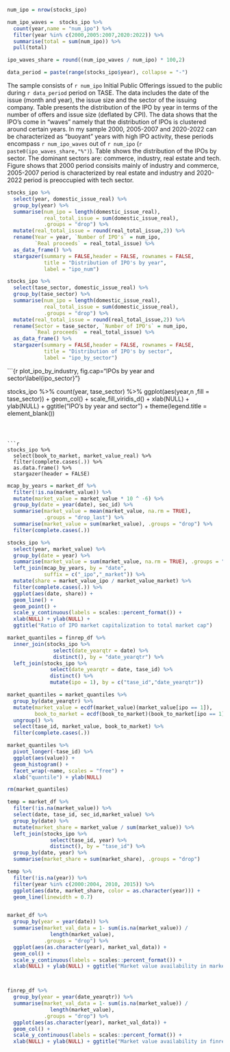 
```r

num_ipo = nrow(stocks_ipo)

num_ipo_waves =  stocks_ipo %>% 
  count(year,name = "num_ipo") %>% 
  filter(year %in% c(2000,2005:2007,2020:2022)) %>% 
  summarise(total = sum(num_ipo)) %>% 
  pull(total)

ipo_waves_share = round((num_ipo_waves / num_ipo) * 100,2)

data_period = paste(range(stocks_ipo$year), collapse = "-")

```


The sample consists of `r num_ipo` Initial Public Offerings issued to the public during `r data_period` period on TASE. The data includes the date of the issue (month and year), the issue size and the sector of the issuing company. Table \ref{ipo_num} presents the distribution of the IPO by year in terms of the number of offers and issue size (deflated by CPI). The data shows that the IPO's come in "waves" namely that the distribution of IPOs is clustered around certain years. In my sample 2000, 2005-2007 and 2020-2022 can be characterized as "buoyant" years with high IPO activity, these periods encompass `r num_ipo_waves` out of `r num_ipo` (`r paste0(ipo_waves_share,"%")`). Table \ref{ipo_by_sector} shows the distribution of the IPOs by sector. The dominant sectors are: commerce, industry, real estate and tech. Figure \ref{ipo_sector} shows that 2000 period consisits mainly of industry and commerce, 2005-2007 period is characterized by real estate and industry and 2020-2022 period is preoccupied with tech sector.




```r

stocks_ipo %>%
  select(year, domestic_issue_real) %>%
  group_by(year) %>%
  summarise(num_ipo = length(domestic_issue_real),
            real_total_issue = sum(domestic_issue_real),
            .groups = "drop") %>%
  mutate(real_total_issue = round(real_total_issue,2)) %>%
  rename(Year = year, `Number of IPO's` = num_ipo,
         `Real proceeds` = real_total_issue) %>%
  as_data_frame() %>%
  stargazer(summary = FALSE,header = FALSE, rownames = FALSE,
            title = "Distribution of IPO's by year",
            label = "ipo_num")

```


```r

stocks_ipo %>%
  select(tase_sector, domestic_issue_real) %>%
  group_by(tase_sector) %>%
  summarise(num_ipo = length(domestic_issue_real),
            real_total_issue = sum(domestic_issue_real),
            .groups = "drop") %>%
  mutate(real_total_issue = round(real_total_issue,2)) %>%
  rename(Sector = tase_sector, `Number of IPO's` = num_ipo,
         `Real proceeds` = real_total_issue) %>%
  as_data_frame() %>%
  stargazer(summary = FALSE,header = FALSE, rownames = FALSE,
            title = "Distribution of IPO's by sector",
            label = "ipo_by_sector")

```


```{r plot_ipo_by_industry, fig.cap="IPOs by year and sector\\label{ipo_sector}"}

stocks_ipo %>%
  count(year, tase_sector) %>%
  ggplot(aes(year,n ,fill = tase_sector)) +
  geom_col() +
  scale_fill_viridis_d() +
  xlab(NULL) + ylab(NULL) + ggtitle("IPO's by year and sector") +
  theme(legend.title = element_blank())

```



```r

stocks_ipo %>% 
  select(book_to_market, market_value_real) %>% 
  filter(complete.cases(.)) %>% 
  as.data.frame() %>% 
  stargazer(header = FALSE) 

```


```r

mcap_by_years = market_df %>%
  filter(!is.na(market_value)) %>%
  mutate(market_value = market_value * 10 ^ -6) %>%
  group_by(date = year(date), sec_id) %>%
  summarise(market_value = mean(market_value, na.rm = TRUE),
            .groups = "drop_last") %>%
  summarise(market_value = sum(market_value), .groups = "drop") %>%
  filter(complete.cases(.))

stocks_ipo %>%
  select(year, market_value) %>%
  group_by(date = year) %>%
  summarise(market_value = sum(market_value, na.rm = TRUE), .groups = "drop") %>%
  left_join(mcap_by_years, by = "date",
            suffix = c("_ipo","_market")) %>%
  mutate(share = market_value_ipo / market_value_market) %>%
  filter(complete.cases(.)) %>% 
  ggplot(aes(date, share)) +
  geom_line() +
  geom_point() +
  scale_y_continuous(labels = scales::percent_format()) +
  xlab(NULL) + ylab(NULL) +
  ggtitle("Ratio of IPO market capitalization to total market cap")


```

```r

market_quantiles = finrep_df %>% 
  inner_join(stocks_ipo %>% 
               select(date_yearqtr = date) %>% 
               distinct(), by = "date_yearqtr") %>% 
  left_join(stocks_ipo %>% 
              select(date_yearqtr = date, tase_id) %>% 
              distinct() %>% 
              mutate(ipo = 1), by = c("tase_id","date_yearqtr"))

market_quantiles = market_quantiles %>% 
  group_by(date_yearqtr) %>% 
  mutate(market_value = ecdf(market_value)(market_value[ipo == 1]),
         book_to_market = ecdf(book_to_market)(book_to_market[ipo == 1])) %>% 
  ungroup() %>% 
  select(tase_id, market_value, book_to_market) %>% 
  filter(complete.cases(.))

market_quantiles %>% 
  pivot_longer(-tase_id) %>% 
  ggplot(aes(value)) + 
  geom_histogram() + 
  facet_wrap(~name, scales = "free") + 
  xlab("quantile") + ylab(NULL)

rm(market_quantiles)  

```


<!-- Data checks -->

```r

temp = market_df %>%
  filter(!is.na(market_value)) %>%
  select(date, tase_id, sec_id,market_value) %>%
  group_by(date) %>%
  mutate(market_share = market_value / sum(market_value)) %>%
  left_join(stocks_ipo %>%
              select(tase_id, year) %>%
              distinct(), by = "tase_id") %>%
  group_by(date, year) %>%
  summarise(market_share = sum(market_share), .groups = "drop")

temp %>%
  filter(!is.na(year)) %>%
  filter(year %in% c(2000:2004, 2010, 2015)) %>%
  ggplot(aes(date, market_share, color = as.character(year))) +
  geom_line(linewidth = 0.7)



```


```r

market_df %>%
  group_by(year = year(date)) %>%
  summarise(market_val_data = 1- sum(is.na(market_value)) /
              length(market_value),
            .groups = "drop") %>%
  ggplot(aes(as.character(year), market_val_data)) +
  geom_col() +
  scale_y_continuous(labels = scales::percent_format()) +
  xlab(NULL) + ylab(NULL) + ggtitle("Market value availability in market df")




```


```r

finrep_df %>%
  group_by(year = year(date_yearqtr)) %>%
  summarise(market_val_data = 1- sum(is.na(market_value)) /
              length(market_value),
            .groups = "drop") %>%
  ggplot(aes(as.character(year), market_val_data)) +
  geom_col() +
  scale_y_continuous(labels = scales::percent_format()) +
  xlab(NULL) + ylab(NULL) + ggtitle("Market value availability in finrep df")




```

